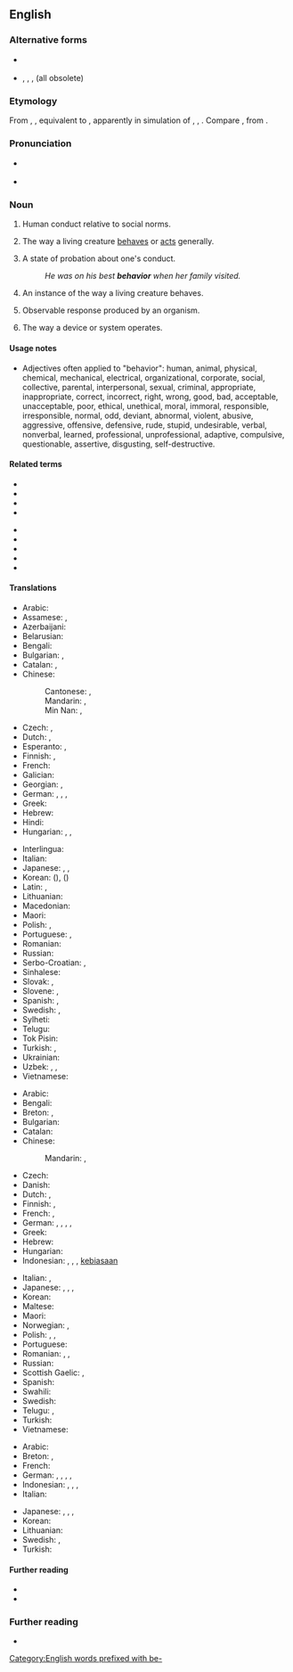 {{also|behaviour}}
==English==

===Alternative forms===
* {{l|en|behaviour}} {{q|UK}}
* {{l|en|behavoure}}, {{l|en|behavier}}, {{l|en|behavor}}, {{l|en|behavour}} (all obsolete)

===Etymology===
{{PIE root|en|keh₂p}}
From {{inh|en|enm|behavoure}}, {{m|enm|behaver}}, equivalent to {{suffix|en|behave|ior}}, apparently in simulation of {{m|en|havior}}, {{m|en|haviour}}, {{m|en|havour}}. Compare {{cog|sco|havings||behavior}}, from {{m|sco|have||to behave}}.

===Pronunciation===
* {{a|GenAm}} {{IPA|[bɪˈheɪvjɚ]|lang=en}}
* {{a|RP}} {{IPA|[bɪˈheɪvjə]|lang=en}}

===Noun===
{{en-noun|-|s}} {{lb|en|American spelling}}

# {{lb|en|uncountable}} Human conduct relative to social norms.
# {{lb|en|uncountable}} The way a living creature [[behave]]s or [[act]]s generally.
# {{lb|en|uncountable|informal}} A state of probation about one's conduct.
#: ''He was on his best '''behavior''' when her family visited.''
# {{lb|en|countable}} An instance of the way a living creature behaves.
# {{lb|en|countable|uncountable|biology|psychology}} Observable response produced by an organism.
# {{lb|en|uncountable}} The way a device or system operates.

====Usage notes====
* Adjectives often applied to "behavior": human, animal, physical, chemical, mechanical, electrical, organizational, corporate, social, collective, parental, interpersonal, sexual, criminal, appropriate, inappropriate, correct, incorrect, right, wrong, good, bad, acceptable, unacceptable, poor, ethical, unethical, moral, immoral, responsible, irresponsible, normal, odd, deviant, abnormal, violent, abusive, aggressive, offensive, defensive, rude, stupid, undesirable, verbal, nonverbal, learned, professional, unprofessional, adaptive, compulsive, questionable, assertive, disgusting, self-destructive.

====Related terms====
{{rel-top|the actions of organisms}}
* {{l|en|behave}}
* {{l|en|behavioral}}
* {{l|en|behavioralism}}
* {{l|en|behavioralist}}
{{rel-mid}}
* {{l|en|behaviorism}}
* {{l|en|behaviorist}}
* {{l|en|behavioristic}}
* {{l|en|behavior pattern}}
* {{l|en|behavioral science}}
{{rel-bottom}}

====Translations====
{{trans-top|way an animal or human behaves or acts}}
* Arabic: {{t|ar|سُلُوك|m}}
* Assamese: {{t|as|ব্যৱহাৰ|tr=bêwôhar}}, {{t|as|আচৰণ|tr=asôrôn}}
* Azerbaijani: {{t|az|qılıq}}
* Belarusian: {{t|be|паво́дзіны|f-p}}
* Bengali: {{t|bn|আচরণ|tr=acôrôn}}
* Bulgarian: {{t+|bg|поведение|n}}, {{t+|bg|държание|n}}
* Catalan: {{t+|ca|conducta|f}}, {{t+|ca|comportament|m}}
* Chinese:
*: Cantonese: {{t|yue|行為}}, {{t|yue|行为|tr=hang4 wai4}}
*: Mandarin: {{t+|cmn|行為|sc=Hani}}, {{t+|cmn|行为|tr=xíngwéi|sc=Hani}}
*: Min Nan: {{t+|nan|行為}}, {{t|nan|行为|tr=hêng-ûi}}
* Czech: {{t+|cs|chování|n}}, {{t+|cs|jednání|n}}
* Dutch: {{t+|nl|gedrag|n}}, {{t+|nl|gedragingen|p}}
* Esperanto: {{t+|eo|konduto}}, {{t|eo|agmaniero}}
* Finnish: {{t+|fi|käytös}}, {{t+|fi|käyttäytyminen}}
* French: {{t+|fr|comportement|m}}
* Galician: {{t+|gl|comportamento|m}}
* Georgian: {{t+|ka|ქცევა}}, {{t|ka|საქციელი}}
* German: {{t+|de|Verhalten|n}}, {{t+|de|Benehmen|n}}, {{t+|de|Betragen|n}}, {{t+|de|Verhaltensweise|f}}
* Greek: {{t+|el|συμπεριφορά|f}}
* Hebrew: {{t+|he|התנהגות|f|tr=hitnahagut}}
* Hindi: {{t+|hi|बर्ताव|tr=bartāv}}
* Hungarian: {{t+|hu|magatartás}}, {{t+|hu|viselkedés}}, {{t+|hu|magaviselet}}
{{trans-mid}}
* Interlingua: {{t|ia|comportamento}}
* Italian: {{t+|it|comportamento|m}}
* Japanese: {{t+|ja|振る舞い|tr=ふるまい, furumai|sc=Jpan}}, {{t+|ja|行儀|tr=ぎょうぎ, gyōgi|sc=Jpan}}, {{t+|ja|行動|tr=こうどう, kōdō|sc=Jpan}}
* Korean: {{t+|ko|행위}} ({{t+|ko|行爲}}), {{t+|ko|행동}} ({{t+|ko|行動}})
* Latin: {{t+|la|actio}}, {{t+|la|actus}}
* Lithuanian: {{t|lt|elgesys|m}}
* Macedonian: {{t|mk|однесување|n}}
* Maori: {{t|mi|whanonga}}
* Polish: {{t+|pl|zachowanie|n}}, {{t+|pl|behawior|m}}
* Portuguese: {{t+|pt|comportamento|m}}, {{t+|pt|conduta|f}}
* Romanian: {{t+|ro|comportament|n}}
* Russian: {{t+|ru|поведе́ние|n}}
* Serbo-Croatian: {{t+|sh|ponašanje|n}}, {{t|sh|понашање|n}}
* Sinhalese: {{t|si|හැසිරීම|n}}
* Slovak: {{t|sk|vystupovanie}}, {{t|sk|správanie}}
* Slovene: {{t|sl|obnašanje|n}}, {{t|sl|vedenje|n}}
* Spanish: {{t+|es|comportamiento|m}}, {{t+|es|conducta|f}}
* Swedish: {{t+|sv|beteende|n}}, {{t+|sv|uppförande|n}}
* Sylheti: {{t|syl|ꠛꠦꠛꠀꠞ|tr=beboar}}
* Telugu: {{t+|te|ప్రవర్తన}}
* Tok Pisin: {{t|tpi|pasin}}
* Turkish: {{t+|tr|davranış}}, {{t+|tr|tutum}}
* Ukrainian: {{t|uk|поведінка|f}}
* Uzbek: {{t+|uz|qiliq}}, {{t|uz|xulq-odat}}, {{t|uz|fe'latvor}}
* Vietnamese: {{t+|vi|hành vi}}
{{trans-bottom}}

{{trans-top|way matter or systems behave}}
* Arabic: {{t|ar|سُلُوك}}
* Bengali: {{t|bn|আচরণ|tr=acôrôn}}
* Breton: {{t+|br|emzalc'h|m}}, {{t|br|doare d'ober|m}}
* Bulgarian: {{t+|bg|поведе́ние|n}}
* Catalan: {{t+|ca|comportament|m}}
* Chinese:
*: Mandarin: {{t+|cmn|行為|sc=Hani}}, {{t+|cmn|行为|tr=xíngwéi|sc=Hani}}
* Czech: {{t+|cs|chování|n}}
* Danish: {{t|da|opførsel|c}}
* Dutch: {{t+|nl|gedrag|n}}, {{t+|nl|gedragingen|f-p}}
* Finnish: {{t+|fi|käytös}}, {{t+|fi|käyttäytyminen}}
* French: {{t+|fr|comportement|m}}, {{t+|fr|conduite|f}}
* German: {{t+|de|Verhalten|n}}, {{t+|de|Betragen|n}}, {{t+|de|Benehmen|n}}, {{t+|de|Verhaltensweise|f}}, {{t+|de|Führung|f}}
* Greek: {{t+|el|συμπεριφορά|f}}
* Hebrew: {{t+|he|התנהגות|f|tr=hitnahagut}}
* Hungarian: {{t+|hu|működés}}
* Indonesian: {{t+|id|tingkah laku}}, {{t+|id|perilaku}}, {{t+|id|sifat}}, [[biasa|kebiasaan]]
{{trans-mid}}
* Italian: {{t+|it|comportamento|m}}, {{t+|it|condotta|f}}
* Japanese: {{t+|ja|振舞い|tr=[[ふるまい]], furumai}}, {{t+|ja|行儀|tr=[[ぎょうぎ]], gyōgi}}, {{t+|ja|行動|tr=[[こうどう]], kōdō}}, {{t+|ja|反応|tr=[[はんのう]], hannō}}
* Korean: {{t+|ko|행동}}
* Maltese: {{t|mt|mġieba}}
* Maori: {{t|mi|whanonga}}
* Norwegian: {{t|no|oppførsel}}, {{t|no|oppførsel}}
* Polish: {{t+|pl|zachowanie|n}}, {{t+|pl|postępowanie|n}}, {{t+|pl|maniery|p}}
* Portuguese: {{t+|pt|comportamento|m}}
* Romanian: {{t+|ro|comportare|f}}, {{t+|ro|comportament|n}}, {{t+|ro|purtare|f}}
* Russian: {{t+|ru|поведе́ние|n}}
* Scottish Gaelic: {{t|gd|dol a-mach|m}}, {{t|gd|giùlan|m}}
* Spanish: {{t+|es|comportamiento|m}}
* Swahili: {{t+|sw|tabia}}
* Swedish: {{t+|sv|beteende|n}}
* Telugu: {{t+|te|ప్రవర్తన}}, {{t+|te|నడత}}
* Turkish: {{t+|tr|davranış}}
* Vietnamese: {{t-needed|vi}}
{{trans-bottom}}

{{checktrans-top}}
* Arabic: {{t-check|ar|سُلُوك}}
* Breton: {{t+check|br|emzalc'h|m}}, {{t-check|br|doare d'ober|m}}
* French: {{t+check|fr|comportement|m}}
* German: {{t+check|de|Verhalten|n}}, {{t+check|de|Betragen|n}}, {{t+check|de|Benehmen|n}}, {{t+check|de|Verhaltensweise|f}}, {{t+check|de|Führung|f}}
* Indonesian: {{t+check|id|tingkah laku}}, {{t+check|id|perilaku}}, {{t+check|id|sifat}}, {{t+check|id|biasa|alt=kebiasaan}} <!-- was "[[biasa|kebiasaan]]" - assumed inflected form or vocalised spelling; please verify if linking is acceptable. see [[User:Kephir/gadgets/xte#Translation_fixing]] -->
* Italian: {{t+check|it|comportamento|m}}
{{trans-mid}}
* Japanese: {{t+check|ja|振舞い|tr=[[ふるまい]], furumai|sc=Jpan}}, {{t+check|ja|行儀|tr=[[ぎょうぎ]], gyōgi|sc=Jpan}}, {{t+check|ja|行動|tr=[[こうどう]], kōdō|sc=Jpan}}, {{t+check|ja|反応|tr=[[はんのう]], hannō|sc=Jpan}}
* Korean: {{t+check|ko|행동|sc=Kore}}
* Lithuanian: {{t-check|lt|elgesys|m}}
* Swedish: {{t+check|sv|beteende|n}}, {{t+check|sv|uppförande}}
* Turkish: {{t+check|tr|davranış}}
{{trans-bottom}}

====Further reading====
* {{R:Webster 1913}}
* {{R:Century 1911}}

===Further reading===
* {{R:Keywords|page=43}}

[[Category:English words prefixed with be-]]